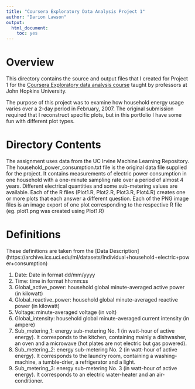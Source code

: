 ```yaml
---
title: "Coursera Exploratory Data Analysis Project 1"
author: "Darion Lawson"
output:
  html_document:
    toc: yes
---
```


# Overview

This directory contains the source and output files that I created for Project 1 for the [Coursera Exploratory data analysis course](https://www.coursera.org/course/exdata) taught by professors at John Hopkins University.

The purpose of this project was to  examine how household energy usage varies over a 2-day period in February, 2007. The original submission required that I reconstruct specific plots, but in this portfolio I have some fun with different plot types. 

# Directory Contents
The assignment uses data from the UC Irvine Machine Learning Repository.
The household_power_consumption.txt file is the original data file supplied for the project. It contains measurements of electric power consumption in one household with a one-minute sampling rate over a period of almost 4 years. Different electrical quantities and some sub-metering values are available.
Each of the R files (Plot1.R, Plot2.R, Plot3.R, Plot4.R) creates one or more plots that each answer a different question.
Each of the PNG image files is an image export of one plot corresponding to the respective R file (eg. plot1.png was created using Plot1.R)

# Definitions
These definitions are taken from the [Data Description] (https://archive.ics.uci.edu/ml/datasets/Individual+household+electric+power+consumption)

1.  Date: Date in format dd/mm/yyyy 
2.  Time: time in format hh:mm:ss 
3.	Global_active_power: household global minute-averaged active power (in kilowatt) 
4.	Global_reactive_power: household global minute-averaged reactive power (in kilowatt) 
5.	Voltage: minute-averaged voltage (in volt) 
6.	Global_intensity: household global minute-averaged current intensity (in ampere) 
7.	Sub_metering_1: energy sub-metering No. 1 (in watt-hour of active energy). It corresponds to the kitchen, containing mainly a dishwasher, an oven and a microwave (hot plates are not electric but gas powered). 
8.	Sub_metering_2: energy sub-metering No. 2 (in watt-hour of active energy). It corresponds to the laundry room, containing a washing-machine, a tumble-drier, a refrigerator and a light. 
9.	Sub_metering_3: energy sub-metering No. 3 (in watt-hour of active energy). It corresponds to an electric water-heater and an air-conditioner.
